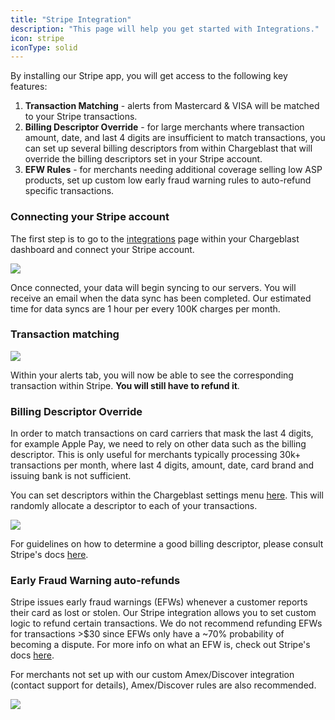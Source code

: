 ```yaml
---
title: "Stripe Integration"
description: "This page will help you get started with Integrations."
icon: stripe
iconType: solid
---
```


By installing our Stripe app, you will get access to the following key features:

1. **Transaction Matching** \- alerts from Mastercard & VISA will be matched to your Stripe transactions.
2. **Billing Descriptor Override** \- for large merchants where transaction amount, date, and last 4 digits are insufficient to match transactions, you can set up several billing descriptors from within Chargeblast that will override the billing descriptors set in your Stripe account.
3. **EFW Rules** \- for merchants needing additional coverage selling low ASP products, set up custom low early fraud warning rules to auto-refund specific transactions.

### Connecting your Stripe account

The first step is to go to the [integrations](https://app.chargeblast.io/integrations) page within your Chargeblast dashboard and connect your Stripe account.

<Frame>
  <img src="/images/reference/17badff-Screenshot_2023-08-03_at_2.13.13_PM.png"/>
</Frame>

Once connected, your data will begin syncing to our servers. You will receive an email when the data sync has been completed. Our estimated time for data syncs are 1 hour per every 100K charges per month.

### Transaction matching
<Frame>
  <img src="/images/reference/241ee3f-image-57.png"/>
</Frame>

Within your alerts tab, you will now be able to see the corresponding transaction within Stripe. **You will still have to refund it**.

### Billing Descriptor Override

In order to match transactions on card carriers that mask the last 4 digits, for example Apple Pay, we need to rely on other data such as the billing descriptor. This is only useful for merchants typically processing 30k+ transactions per month, where last 4 digits, amount, date, card brand and issuing bank is not sufficient.

You can set descriptors within the Chargeblast settings menu [here](https://app.chargeblast.io/settings/descriptors). This will randomly allocate a descriptor to each of your transactions.
<Frame>
  <img src="/images/reference/36fcc24-Screenshot_2023-08-03_at_3.01.37_PM.png"/>
</Frame>

For guidelines on how to determine a good billing descriptor, please consult Stripe's docs [here](https://stripe.com/docs/payments/account/statement-descriptors).

### Early Fraud Warning auto-refunds

Stripe issues early fraud warnings (EFWs) whenever a customer reports their card as lost or stolen. Our Stripe integration allows you to set custom logic to refund certain transactions. We do not recommend refunding EFWs for transactions >$30 since EFWs only have a \~70% probability of becoming a dispute. For more info on what an EFW is, check out Stripe's docs [here](https://support.stripe.com/questions/getting-started-with-stripe-fraud-and-disputes#early-warnings).

For merchants not set up with our custom Amex/Discover integration (contact support for details), Amex/Discover rules are also recommended.
<Frame caption="As a reminder, there is no cost for EFW alerts">
  <img src="/images/reference/c99e128-Screenshot_2023-08-04_at_6.24.11_PM.png"/>
</Frame>



